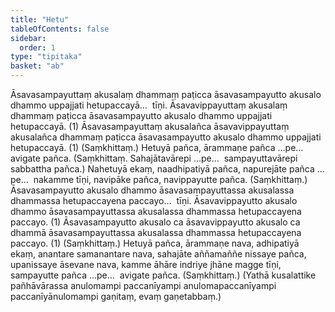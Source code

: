 ```yaml
---
title: "Hetu"
tableOfContents: false
sidebar:
  order: 1
type: "tipitaka"
basket: "ab"
---
```



<DynamicBreadcrumb />

<Division number="22">

<Paragraph number="1629">
Āsavasampayuttaṃ akusalaṃ dhammaṃ paṭicca āsavasampayutto akusalo dhammo uppajjati hetupaccayā…  tīṇi.
</Paragraph>

<Paragraph number="1630">
Āsavavippayuttaṃ akusalaṃ dhammaṃ paṭicca āsavasampayutto akusalo dhammo uppajjati hetupaccayā. (1)
</Paragraph>

<Paragraph number="1631">
Āsavasampayuttaṃ akusalañca āsavavippayuttaṃ akusalañca dhammaṃ paṭicca āsavasampayutto akusalo dhammo uppajjati hetupaccayā. (1) (Saṃkhittaṃ.)
</Paragraph>

</Division>
<Division number="23">

<Paragraph number="1632">
Hetuyā pañca, ārammaṇe pañca …pe…  avigate pañca. (Saṃkhittaṃ. Sahajātavārepi …pe…  sampayuttavārepi sabbattha pañca.)
</Paragraph>

<Paragraph number="1633">
Nahetuyā ekaṃ, naadhipatiyā pañca, napurejāte pañca …pe…  nakamme tīṇi, navipāke pañca, navippayutte pañca. (Saṃkhittaṃ.)
</Paragraph>

</Division>
<Division number="24">

<Paragraph number="1634">
Āsavasampayutto akusalo dhammo āsavasampayuttassa akusalassa dhammassa hetupaccayena paccayo…  tīṇi.
</Paragraph>

<Paragraph number="1635">
Āsavavippayutto akusalo dhammo āsavasampayuttassa akusalassa dhammassa hetupaccayena paccayo. (1)
</Paragraph>

<Paragraph number="1636">
Āsavasampayutto akusalo ca āsavavippayutto akusalo ca dhammā āsavasampayuttassa akusalassa dhammassa hetupaccayena paccayo. (1) (Saṃkhittaṃ.)
</Paragraph>

</Division>
<Division number="25">

<Paragraph number="1637">
Hetuyā pañca, ārammaṇe nava, adhipatiyā ekaṃ, anantare samanantare nava, sahajāte aññamaññe nissaye pañca, upanissaye āsevane nava, kamme āhāre indriye jhāne magge tīṇi, sampayutte pañca …pe…  avigate pañca. (Saṃkhittaṃ.)
</Paragraph>

<Paragraph number="1638">
(Yathā kusalattike pañhāvārassa anulomampi paccanīyampi anulomapaccanīyampi paccanīyānulomampi gaṇitaṃ, evaṃ gaṇetabbaṃ.)
</Paragraph>
</Division>